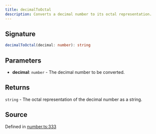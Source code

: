 ```yaml
---
title: decimalToOctal
description: Converts a decimal number to its octal representation.
---
```


## Signature

```typescript path=null start=null
decimalToOctal(decimal: number): string
```

## Parameters

- **decimal**: `number` - The decimal number to be converted.

## Returns

`string` - The octal representation of the decimal number as a string.

## Source

Defined in [number.ts:333](https://github.com/koji/ichigyou/blob/main/src/number.ts#L333)
